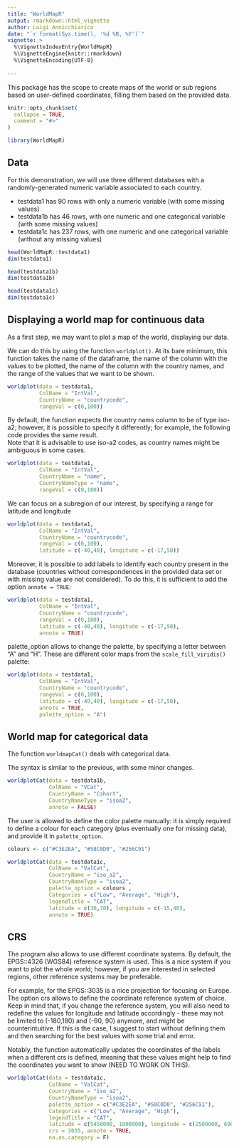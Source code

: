 ```yaml
---
title: "WorldMapR"
output: rmarkdown::html_vignette
author: Luigi Annicchiarico
date: "`r format(Sys.time(), '%d %B, %Y')`"
vignette: >
  %\VignetteIndexEntry{WorldMapR}
  %\VignetteEngine{knitr::rmarkdown}
  %\VignetteEncoding{UTF-8}
  
---
```


This package has the scope to create maps of the world or sub regions based on user-defined coordinates, filling them based on the provided data.

```r
knitr::opts_chunk$set(
  collapse = TRUE,
  comment = "#>"
)
```

```r
library(WorldMapR)
```

## Data

For this demonstration, we will use three different databases with a randomly-generated numeric variable associated to each country.

- testdata1 has 90 rows with only a numeric variable (with some missing values)
- testdata1b has 46 rows, with one numeric and one categorical variable (with some missing values) 
- testdata1c has 237 rows, with one numeric and one categorical variable (without any missing values)

```r
head(WorldMapR::testdata1)
dim(testdata1)

head(testdata1b)
dim(testdata1b)

head(testdata1c)
dim(testdata1c)
```

\newpage

## Displaying a world map for continuous data

As a first step, we may want to plot a map of the world, displaying our data.

We can do this by using the function `worldplot()`.
At its bare minimum, this function takes the name of the dataframe, the name of the column with the values to be plotted, the name of the column with the country names, and the range of the values that we want to be shown.

```r
worldplot(data = testdata1,
          ColName = "IntVal",
          CountryName = "countrycode",
          rangeVal = c(0,100))

```

By default, the function expects the country nams column to be of type iso-a2; however, it is possible to specify it differently; for example, the following code provides the same result. \
Note that it is advisable to use iso-a2 codes, as country names might be ambiguous in some cases.

```r
worldplot(data = testdata1,
          ColName = "IntVal",
          CountryName = "name",
          CountryNameType = "name",
          rangeVal = c(0,100))
```

\newpage

We can focus on a subregion of our interest, by specifying a range for latitude and longitude

```r
worldplot(data = testdata1,
          ColName = "IntVal",
          CountryName = "countrycode",
          rangeVal = c(0,100),
          latitude = c(-40,40), longitude = c(-17,50))
```

\newpage

Moreover, it is possible to add labels to identify each country present in the database (countries without correspondences in the provided data set or with missing value are not considered). To do this, it is sufficient to add the option `annote = TRUE`:

```r
worldplot(data = testdata1,
          ColName = "IntVal",
          CountryName = "countrycode",
          rangeVal = c(0,100),
          latitude = c(-40,40), longitude = c(-17,50),
          annote = TRUE)
```

\newpage

palette_option allows to change the palette, by specifying a letter between "A" and "H". These are different color maps from the `scale_fill_viridis()` palette:

```r
worldplot(data = testdata1,
          ColName = "IntVal",
          CountryName = "countrycode",
          rangeVal = c(0,100),
          latitude = c(-40,40), longitude = c(-17,50),
          annote = TRUE,
          palette_option = "A")
```

\newpage

## World map for categorical data

The function `worldmapCat()` deals with categorical data.

The syntax is similar to the previous, with some minor changes.


```r
worldplotCat(data = testdata1b,
             ColName = "VCat",
             CountryName = "Cshort",
             CountryNameType = "isoa2",
             annote = FALSE)
```

\newpage

The user is allowed to define the color palette manually: it is simply required to define a colour for each category (plus eventually one for missing data), and provide it in `palette_option`.

```r

colours <- c("#C3E2EA", "#58C0D0", "#256C91")

worldplotCat(data = testdata1c,
             ColName = "ValCat",
             CountryName = "iso_a2",
             CountryNameType = "isoa2",
             palette_option = colours ,
             Categories = c("Low", "Average", "High"),
             legendTitle = "CAT",
             latitude = c(30,70), longitude = c(-15,40),
             annote = TRUE)
```

\newpage

## CRS 

The program also allows to use different coordinate systems. 
By default, the EPGS::4326 (WGS84) reference system is used. This is a nice system if you want to plot the whole world; however, if you are interested in selected regions, other reference systems may be preferable.

For example, for the EPGS::3035 is a nice projection for focusing on Europe.
The option crs allows to define the coordinate reference system of choice.
Keep in mind that, if you change the reference system, you will also need to redefine the values for longitude and latitude accordingly - these may not be limited to (-180,180) and (-90, 90) anymore, and might be counterintuitive. If this is the case, I suggest to start without defining them  and then searching for the best values with some trial and error.

Notably, the function automatically updates the coordinates of the labels when a different crs is defined, meaning that these values might help to find the coordinates you want to show (NEED TO WORK ON THIS).

```r
worldplotCat(data = testdata1c,
             ColName = "ValCat",
             CountryName = "iso_a2",
             CountryNameType = "isoa2",
             palette_option = c("#C3E2EA", "#58C0D0", "#256C91"),
             Categories = c("Low", "Average", "High"),
             legendTitle = "CAT",
             latitude = c(5450000, 1000000), longitude = c(2500000, 6900000),
             crs = 3035, annote = TRUE,
             na.as.category = F)
```

